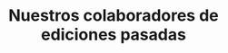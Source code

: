 ---
name: Colaboradores
title: Nuestros colaboradores de ediciones pasadas
excerpt: Colaboradores de ediciones pasadas que han contribuido al éxito de Meditec
image: "/images/colaboradores-hero.jpg"
url: "/colaboradores"
---